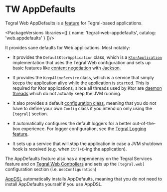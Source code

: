 
# TW AppDefaults

Tegral Web AppDefaults is a [feature](/modules/core/featureful/index.mdx) for Tegral-based applications.

<PackageVersions libraries={[
    { name: 'tegral-web-appdefaults', catalog: 'web.appdefaults' }
]}/>

It provides sane defaults for Web applications. Most notably:

- It provides the `DefaultKtorApplication` class, which is a [`KtorApplication`](/modules/web/controllers/index.mdx#ktorapplication) implementation that uses the Tegral Web configuration and sets up basic features like [content negotiation](https://ktor.io/docs/serialization.html#receive_send_data) with [Jackson](https://github.com/FasterXML/jackson).

- It provides the `KeepAliveService` class, which is a service that simply keeps the application alive while the application is `start`ed. This is required for Ktor applications, since all threads used by Ktor are [daemon threads](https://www.baeldung.com/java-daemon-thread) which do not actually keep the JVM running.

- It also provides a default [configuration class](/modules/core/config/sections.md#defining-the-class), meaning that you do not have to define your own `Config` class if you intend on only using the `[tegral]` section.

- It automatically configures the default loggers for a better out-of-the-box experience. For logger configuration, see the [Tegral Logging feature](/modules/core/logging/index.mdx).

- It sets up a service that will stop the application in case a JVM shutdown hook is received (e.g. when `Ctrl+C`-ing the application).

The AppDefaults feature also has a dependency on the Tegral Services feature and on [Tegral Web Controllers](/modules/web/controllers/index.mdx) and sets up the `[tegral.web]` configuration section (i.e. `WebConfiguration`)

[AppDSL](/modules/web/appdsl/index.mdx) automatically installs AppDefaults, meaning that you do not need to install AppDefaults yourself if you use AppDSL.
